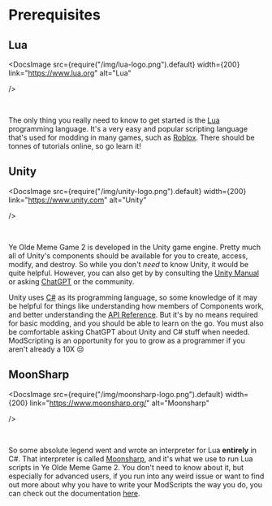 
# Prerequisites

## Lua

<DocsImage
  src={require("/img/lua-logo.png").default}
  width={200}
  link="https://www.lua.org"
        alt="Lua"

/>

<br />

The only thing you really need to know to get started is the [Lua](https://www.lua.org/manual/5.4/manual.html) programming language. It's a very easy and popular scripting language that's used for modding in many games, such as [Roblox](https://www.roblox.com/). There should be tonnes of tutorials online, so go learn it!

## Unity

<DocsImage
  src={require("/img/unity-logo.png").default}
  width={200}
  link="https://www.unity.com"
        alt="Unity"

/>

<br />

Ye Olde Meme Game 2 is developed in the Unity game engine. Pretty much all of Unity's components should be available for you to create, access, modify, and destroy. So while you don't _need_ to know Unity, it would be quite helpful. However, you can also get by by consulting the [Unity Manual](https://docs.unity3d.com/Manual/index.html) or asking [ChatGPT](https://chat.openai.com/) or the community.

Unity uses [C#](https://learn.microsoft.com/en-us/dotnet/csharp/tour-of-csharp/) as its programming language, so some knowledge of it may be helpful for things like understanding how members of Components work, and better understanding the [API Reference](/docs/guides/api-reference). But it's by no means required for basic modding, and you should be able to learn on the go. You must also be comfortable asking ChatGPT about Unity and C# stuff when needed. ModScripting is an opportunity for you to grow as a programmer if you aren't already a 10X 😒

## MoonSharp

<DocsImage
  src={require("/img/moonsharp-logo.png").default}
  width={200}
  link="https://www.moonsharp.org/"
  alt="Moonsharp"

/>

<br />

So some absolute legend went and wrote an interpreter for Lua **entirely** in C#. That interpreter is called [Moonsharp](https://www.moonsharp.org/), and it's what we use to run Lua scripts in Ye Olde Meme Game 2. You don't need to know about it, but especially for advanced users, if you run into any weird issue or want to find out more about why you have to write your ModScripts the way you do, you can check out the documentation [here](https://www.moonsharp.org/getting_started.html).
